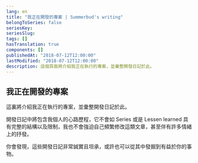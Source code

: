 ```yaml
---
lang: en
title: "我正在開發的專案 | Summerbud's writing"
belongToSeries: false
seriesKey: 
seriesSlug: 
tags: []
hasTranslation: true
components: []
publishedAt: "2018-07-12T12:00:00"
lastModified: "2018-07-12T12:00:00"
description: 這個頁面將介紹我正在執行的專案，並彙整開發日記於此。
---
```


## 我正在開發的專案

這裏將介紹我正在執行的專案，並彙整開發日記於此。

開發日記中將包含我個人的心路歷程，它不會如 Series 或是 Lessen learned 具有完整的結構以及限制，我也不會強迫自己頻繁修改這類文章，甚至伴有許多情緒上的抒發。

你會發現，這些開發日記非常誠實且坦承，或許也可以從其中發掘到有益於你的事物。

